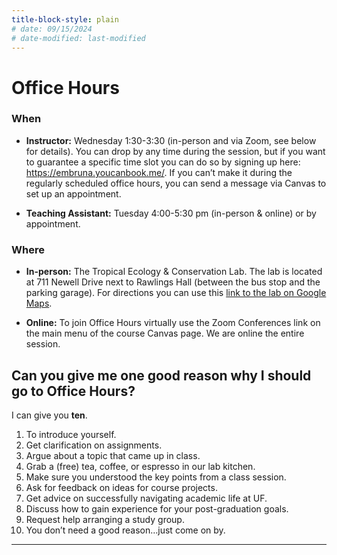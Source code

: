 ```yaml
---
title-block-style: plain
# date: 09/15/2024
# date-modified: last-modified
---
```


# Office Hours
<!-- # Office Hours {.unnumbered} -->

### When {.unnumbered}

- **Instructor:** Wednesday 1:30-3:30 (in-person and via Zoom, see below for details). You can drop by any time during the session, but if you want to guarantee a specific time slot you can do so by signing up here: <https://embruna.youcanbook.me/>. If you can't make it during the regularly scheduled office hours, you can send a message via Canvas to set up an appointment.

- **Teaching Assistant:** Tuesday 4:00-5:30 pm (in-person & online) or by appointment.

### Where {.unnumbered}

- **In-person:** The Tropical Ecology & Conservation Lab. The lab is located at 711 Newell Drive next to Rawlings Hall (between the bus stop and the parking garage). For directions you can use this [link to the lab on Google Maps](https://maps.app.goo.gl/xo13vJmj8WXAivpZ9).

- **Online:** To join Office Hours virtually use the Zoom Conferences link on the main menu of the course Canvas page. We are online the entire session.


::: {.callout-tip}


## Can you give me **one good reason** why I should go to Office Hours?

I can give you **ten**.   

1. To introduce yourself.
1. Get clarification on assignments. 
1. Argue about a topic that came up in class. 
1. Grab a (free) tea, coffee, or espresso in our lab kitchen. 
1. Make sure you understood the key points from a class session. 
1. Ask for feedback on ideas for course projects.
1. Get advice on successfully navigating academic life at UF. 
1. Discuss how to gain experience for your post-graduation goals. 
1. Request help arranging a study group.
1. You don't need a good reason...just come on by.

:::

------------------------------------------------------------------------